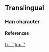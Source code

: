 ==Translingual==
===Han character===
{{Han char|rad=乙|as=00|sn=1|so=|four=|canj=一竹 (MH), XX一竹 (XXMH)|cmean=variant form of the KangXi radical [[Wiktionary:Chinese radical index 乙|乙]]}}
====References====
{{Han ref|kx=0083.171|dj=0167.111|hdz=10048.041|uh=4E5B|ud=20059}}



[[fr:乛]]
[[ko:乛]]